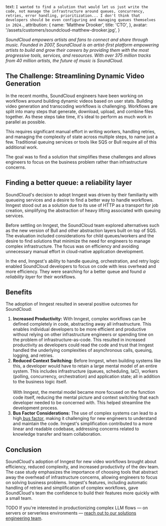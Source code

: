   text: `I wanted to find a solution that would let us just write the code, not manage the infrastructure around queues, concurrency, retries, error handling, prioritization... I don't think that developers should be even configuring and managing queues themselves in 2024.`,
  attribution: {
    name: 'Matthew Drooker',
    title: 'CTO',
  },
  avatar: '/assets/customers/soundcloud-matthew-drooker.jpg',
}

_SoundCloud empowers artists and fans to connect and share through music. Founded in 2007, SoundCloud is an artist-first platform empowering artists to build and grow their careers by providing them with the most progressive tools, services, and resources. With over 375 million tracks from 40 million artists, the future of music is SoundCloud._

## The Challenge: Streamlining Dynamic Video Generation

In the recent months, SoundCloud engineers have been working on workflows around building dynamic videos based on user stats. Building video generation and transcoding workflows is challenging. Workflows are split into many steps that generate, download, upload, and combine files together. As these steps take time, it's ideal to perform as much work in parallel as possible.

This requires significant manual effort in writing workers, handling retries, and managing the complexity of state across multiple steps, to name just a few. Traditional queuing services or tools like SQS or Bull require all of this additional work.

The goal was to find a solution that simplifies these challenges and allows engineers to focus on the business problem rather than infrastructure concerns.


## **Finding a better queue: a reliability layer**

SoundCloud's decision to adopt Inngest was driven by their familiarity with queueing services and a desire to find a better way to handle workflows. Inngest stood out as a solution due to its use of HTTP as a transport for job creation, simplifying the abstraction of heavy lifting associated with queuing services.

Before settling on Inngest, the SoundCloud team explored alternatives such as the new version of Bull and other abstraction layers built on top of SQS. The evaluation included considerations for child queues/workers and the desire to find solutions that minimize the need for engineers to manage complex infrastructure. The focus was on efficiency and avoiding unnecessary manual effort in cloud-native application development.

In the end, Inngest's ability to handle queuing, orchestration, and retry logic enabled SoundCloud developers to focus on code with less overhead and more efficiency. They were searching for a better queue and found _a reliability layer_ for their workflows.


## **Benefits**

The adoption of Inngest resulted in several positive outcomes for SoundCloud:



1. **Increased Productivity:** With Inngest, complex workflows can be defined completely in code, abstracting away all infrastructure. This enables individual developers to be more efficient and productive without relying on other infrastructure engineers or spending time on the problem of infrastructure-as-code. This resulted in increased productivity as developers could read the code and trust that Inngest handled the underlying complexities of asynchronous calls, queuing, logging, and retries.
2. **Reduced Context Switching:** Before Inngest, when building systems like this, a developer would have to retain a large mental model of an entire system. This includes infrastructure (queues, scheduling, IaC), workers (polling, concurrency, orchestration) and application state; all in addition to the business logic itself. \
\
With Inngest, the mental model became more focused on the function code itself, reducing the mental picture and context switching that each developer needed to be concerned with. This helped streamline the development process.
3. **Bus Factor Considerations:** The use of complex systems can lead to a high[ bus factor](https://en.wikipedia.org/wiki/Bus_factor), making it challenging for new engineers to understand and maintain the code. Inngest's simplification contributed to a more linear and readable codebase, addressing concerns related to knowledge transfer and team collaboration.


## **Conclusion**

SoundCloud's adoption of Inngest for new video workflows brought about efficiency, reduced complexity, and increased productivity of the dev team. The case study emphasizes the importance of choosing tools that abstract away the overhead of infrastructure concerns, allowing engineers to focus on solving business problems. Inngest's features, including automatic handling of retries and simplification of complex workflows, gave SoundCloud's team the confidence to build their features more quickly with a small team.

TODO
If you're interested in productionizing complex LLM flows — on servers or serverless environments — [reach out to our solutions engineering team](/contact?ref=case-study-aomni).
